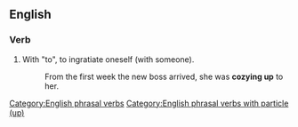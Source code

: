 ==English==

===Verb===
{{head|en|verb|head=to [[cozy]] [[up]]}}
# With "to", to ingratiate oneself (with someone).
#: From the first week the new boss arrived, she was '''cozying up''' to her.
[[Category:English phrasal verbs]]
[[Category:English phrasal verbs with particle (up)]]